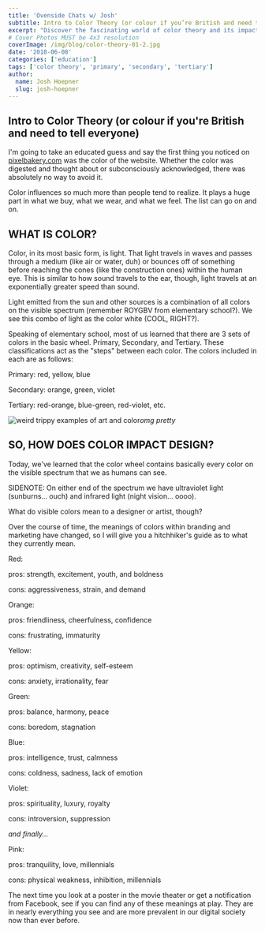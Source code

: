 ```yaml
---
title: 'Ovenside Chats w/ Josh'
subtitle: Intro to Color Theory (or colour if you’re British and need to tell everyone)
excerpt: "Discover the fascinating world of color theory and its impact on design, emotions, and perception in this introductory guide."
# Cover Photos MUST be 4x3 resolution
coverImage: /img/blog/color-theory-01-2.jpg
date: '2018-06-08'
categories: ['education']
tags: ['color theory', 'primary', 'secondary', 'tertiary']
author:
  name: Josh Hoepner
  slug: josh-hoepner
---
```


## Intro to Color Theory (or colour if you're British and need to tell everyone)

I'm going to take an educated guess and say the first thing you noticed on [pixelbakery.com](https://pixelbakery.com/) was the color of the website. Whether the color was digested and thought about or subconsciously acknowledged, there was absolutely no way to avoid it.

Color influences so much more than people tend to realize. It plays a huge part in what we buy, what we wear, and what we feel. The list can go on and on.

## WHAT IS COLOR?

Color, in its most basic form, is light. That light travels in waves and passes through a medium (like air or water, duh) or bounces off of something before reaching the cones (like the construction ones) within the human eye. This is similar to how sound travels to the ear, though, light travels at an exponentially greater speed than sound.

Light emitted from the sun and other sources is a combination of all colors on the visible spectrum (remember ROYGBV from elementary school?). We see this combo of light as the color white (COOL, RIGHT?).

Speaking of elementary school, most of us learned that there are 3 sets of colors in the basic wheel. Primary, Secondary, and Tertiary. These classifications act as the "steps" between each color. The colors included in each are as follows:

Primary: red, yellow, blue

Secondary: orange, green, violet

Tertiary: red-orange, blue-green, red-violet, etc.

![weird trippy examples of art and color](https://cdn.pixelbakery.com/img/blog/abstract-view-with-inverted-colors-of-the-colorful-holi-celebration-with-powder-splash--512006708-59ed0c8903f4020011dc94b2.webp)_omg pretty_

## SO, HOW DOES COLOR IMPACT DESIGN?

Today, we've learned that the color wheel contains basically every color on the visible spectrum that we as humans can see.

SIDENOTE: On either end of the spectrum we have ultraviolet light (sunburns... ouch) and infrared light (night vision... oooo).

What do visible colors mean to a designer or artist, though?

Over the course of time, the meanings of colors within branding and marketing have changed, so I will give you a hitchhiker's guide as to what they currently mean.

Red:

pros: strength, excitement, youth, and boldness

cons: aggressiveness, strain, and demand

Orange:

pros: friendliness, cheerfulness, confidence

cons: frustrating, immaturity

Yellow:

pros: optimism, creativity, self-esteem

cons: anxiety, irrationality, fear

Green:

pros: balance, harmony, peace

cons: boredom, stagnation

Blue:

pros: intelligence, trust, calmness

cons: coldness, sadness, lack of emotion

Violet:

pros: spirituality, luxury, royalty

cons: introversion, suppression

_and finally..._

Pink:

pros: tranquility, love, millennials

cons: physical weakness, inhibition, millennials

The next time you look at a poster in the movie theater or get a notification from Facebook, see if you can find any of these meanings at play. They are in nearly everything you see and are more prevalent in our digital society now than ever before.
